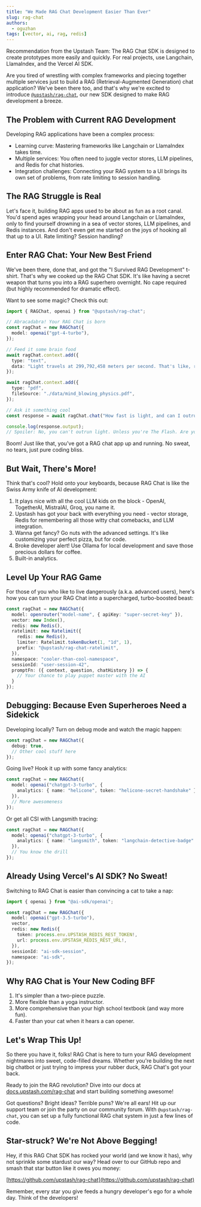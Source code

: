 ```yaml
---
title: "We Made RAG Chat Development Easier Than Ever"
slug: rag-chat
authors:
  - oguzhan
tags: [vector, ai, rag, redis]
---
```


<Note type="info">
Recommendation from the Upstash Team: The RAG Chat SDK is designed to create prototypes more easily and quickly. For real projects, use Langchain, LlamaIndex, and the Vercel AI SDK.
</Note>   


Are you tired of wrestling with complex frameworks and piecing together multiple services just to build a RAG (Retrieval-Augmented Generation) chat application? We've been there too, and that's why we're excited to introduce [`@upstash/rag-chat`](https://github.com/upstash/rag-chat), our new SDK designed to make RAG development a breeze.

## The Problem with Current RAG Development

Developing RAG applications have been a complex process:

- Learning curve: Mastering frameworks like Langchain or LlamaIndex takes time.
- Multiple services: You often need to juggle vector stores, LLM pipelines, and Redis for chat histories.
- Integration challenges: Connecting your RAG system to a UI brings its own set of problems, from rate limiting to session handling.

## The RAG Struggle is Real

Let's face it, building RAG apps used to be about as fun as a root canal. You'd spend ages wrapping your head around Langchain or LlamaIndex, only to find yourself drowning in a sea of vector stores, LLM pipelines, and Redis instances. And don't even get me started on the joys of hooking all that up to a UI. Rate limiting? Session handling?

## Enter RAG Chat: Your New Best Friend

We've been there, done that, and got the "I Survived RAG Development" t-shirt. That's why we cooked up the RAG Chat SDK. It's like having a secret weapon that turns you into a RAG superhero overnight. No cape required (but highly recommended for dramatic effect).

Want to see some magic? Check this out:

```typescript
import { RAGChat, openai } from "@upstash/rag-chat";

// Abracadabra! Your RAG Chat is born
const ragChat = new RAGChat({
  model: openai("gpt-4-turbo"),
});

// Feed it some brain food
await ragChat.context.add({
  type: "text",
  data: "Light travels at 299,792,458 meters per second. That's like, really fast.",
});

await ragChat.context.add({
  type: "pdf",
  fileSource: "./data/mind_blowing_physics.pdf",
});

// Ask it something cool
const response = await ragChat.chat("How fast is light, and can I outrun it?");

console.log(response.output);
// Spoiler: No, you can't outrun light. Unless you're The Flash. Are you The Flash?
```

Boom! Just like that, you've got a RAG chat app up and running. No sweat, no tears, just pure coding bliss.

## But Wait, There's More!

Think that's cool? Hold onto your keyboards, because RAG Chat is like the Swiss Army knife of AI development:

1. It plays nice with all the cool LLM kids on the block - OpenAI, TogetherAI, MistralAI, Groq, you name it.
2. Upstash has got your back with everything you need - vector storage, Redis for remembering all those witty chat comebacks, and LLM integration.
3. Wanna get fancy? Go nuts with the advanced settings. It's like customizing your perfect pizza, but for code.
4. Broke developer alert! Use Ollama for local development and save those precious dollars for coffee.
5. Built-in analytics.

## Level Up Your RAG Game

For those of you who like to live dangerously (a.k.a. advanced users), here's how you can turn your RAG Chat into a supercharged, turbo-boosted beast:

```typescript
const ragChat = new RAGChat({
  model: openrouter("model-name", { apiKey: "super-secret-key" }),
  vector: new Index(),
  redis: new Redis(),
  ratelimit: new Ratelimit({
    redis: new Redis(),
    limiter: Ratelimit.tokenBucket(1, "1d", 1),
    prefix: "@upstash/rag-chat-ratelimit",
  }),
  namespace: "cooler-than-cool-namespace",
  sessionId: "user-session-42",
  promptFn: ({ context, question, chatHistory }) => {
    // Your chance to play puppet master with the AI
  }
});
```

## Debugging: Because Even Superheroes Need a Sidekick

Developing locally? Turn on debug mode and watch the magic happen:

```typescript
const ragChat = new RAGChat({
  debug: true,
  // Other cool stuff here
});
```

Going live? Hook it up with some fancy analytics:

```typescript
const ragChat = new RAGChat({
  model: openai("chatgpt-3-turbo", {
    analytics: { name: "helicone", token: "helicone-secret-handshake" }
  }),
  // More awesomeness
});
```

Or get all CSI with Langsmith tracing:

```typescript
const ragChat = new RAGChat({
  model: openai("chatgpt-3-turbo", {
    analytics: { name: "langsmith", token: "langchain-detective-badge" }
  }),
  // You know the drill
});
```

## Already Using Vercel's AI SDK? No Sweat!

Switching to RAG Chat is easier than convincing a cat to take a nap:

```typescript
import { openai } from "@ai-sdk/openai";

const ragChat = new RAGChat({
  model: openai("gpt-3.5-turbo"),
  vector,
  redis: new Redis({
    token: process.env.UPSTASH_REDIS_REST_TOKEN!,
    url: process.env.UPSTASH_REDIS_REST_URL!,
  }),
  sessionId: "ai-sdk-session",
  namespace: "ai-sdk",
});
```

## Why RAG Chat is Your New Coding BFF

1. It's simpler than a two-piece puzzle.
2. More flexible than a yoga instructor.
3. More comprehensive than your high school textbook (and way more fun).
4. Faster than your cat when it hears a can opener.

## Let's Wrap This Up!

So there you have it, folks! RAG Chat is here to turn your RAG development nightmares into sweet, code-filled dreams. Whether you're building the next big chatbot or just trying to impress your rubber duck, RAG Chat's got your back.

Ready to join the RAG revolution? Dive into our docs at [docs.upstash.com/rag-chat](https://upstash.com/docs/vector/sdks/rag-chat/gettingstarted) and start building something awesome!

Got questions? Bright ideas? Terrible puns? We're all ears! Hit up our support team or join the party on our community forum. With `@upstash/rag-chat`, you can set up a fully functional RAG chat system in just a few lines of code.

## Star-struck? We're Not Above Begging!

Hey, if this RAG Chat SDK has rocked your world (and we know it has), why not sprinkle some stardust our way? Head over to our GitHub repo and smash that star button like it owes you money:

[https://github.com/upstash/rag-chat](https://github.com/upstash/rag-chat)

Remember, every star you give feeds a hungry developer's ego for a whole day. Think of the developers!